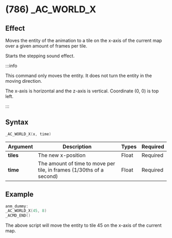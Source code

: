 # (786) _AC_WORLD_X

## Effect

Moves the entity of the animation to a tile on the x-axis of the current map over a given amount of frames per tile.

Starts the stepping sound effect.

:::info

This command only moves the entity. It does not turn the entity in the moving direction.

The x-axis is horizontal and the z-axis is vertical. Coordinate (0, 0) is top left.

:::

## Syntax

```c
_AC_WORLD_X(x, time)
```

| Argument | Description | Types | Required |
| - | - | - | - |
| **tiles** | The new x-position | Float | Required |
| **time** | The amount of time to move per tile, in frames (1/30ths of a second) | Float | Required |

## Example

```c
anm_dummy:
_AC_WORLD_X(45, 8)
_ACMD_END()
```

The above script will move the entity to tile 45 on the x-axis of the current map.
